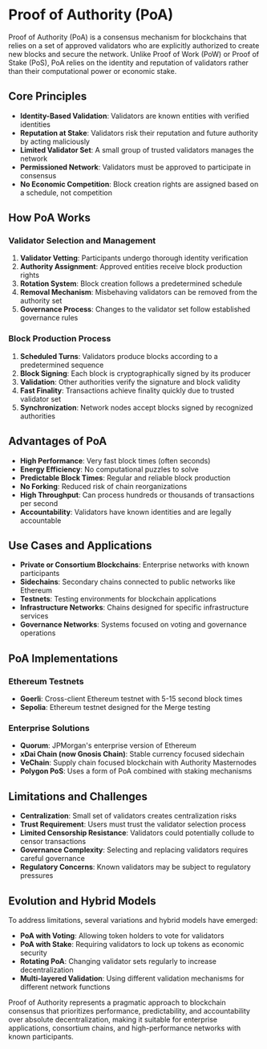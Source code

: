 # Proof of Authority (PoA)

Proof of Authority (PoA) is a consensus mechanism for blockchains that relies on a set of approved validators who are explicitly authorized to create new blocks and secure the network. Unlike Proof of Work (PoW) or Proof of Stake (PoS), PoA relies on the identity and reputation of validators rather than their computational power or economic stake.

## Core Principles

- **Identity-Based Validation**: Validators are known entities with verified identities
- **Reputation at Stake**: Validators risk their reputation and future authority by acting maliciously
- **Limited Validator Set**: A small group of trusted validators manages the network
- **Permissioned Network**: Validators must be approved to participate in consensus
- **No Economic Competition**: Block creation rights are assigned based on a schedule, not competition

## How PoA Works

### Validator Selection and Management

1. **Validator Vetting**: Participants undergo thorough identity verification
2. **Authority Assignment**: Approved entities receive block production rights
3. **Rotation System**: Block creation follows a predetermined schedule
4. **Removal Mechanism**: Misbehaving validators can be removed from the authority set
5. **Governance Process**: Changes to the validator set follow established governance rules

### Block Production Process

1. **Scheduled Turns**: Validators produce blocks according to a predetermined sequence
2. **Block Signing**: Each block is cryptographically signed by its producer
3. **Validation**: Other authorities verify the signature and block validity
4. **Fast Finality**: Transactions achieve finality quickly due to trusted validator set
5. **Synchronization**: Network nodes accept blocks signed by recognized authorities

## Advantages of PoA

- **High Performance**: Very fast block times (often seconds)
- **Energy Efficiency**: No computational puzzles to solve
- **Predictable Block Times**: Regular and reliable block production
- **No Forking**: Reduced risk of chain reorganizations
- **High Throughput**: Can process hundreds or thousands of transactions per second
- **Accountability**: Validators have known identities and are legally accountable

## Use Cases and Applications

- **Private or Consortium Blockchains**: Enterprise networks with known participants
- **Sidechains**: Secondary chains connected to public networks like Ethereum
- **Testnets**: Testing environments for blockchain applications
- **Infrastructure Networks**: Chains designed for specific infrastructure services
- **Governance Networks**: Systems focused on voting and governance operations

## PoA Implementations

### Ethereum Testnets

- **Goerli**: Cross-client Ethereum testnet with 5-15 second block times
- **Sepolia**: Ethereum testnet designed for the Merge testing

### Enterprise Solutions

- **Quorum**: JPMorgan's enterprise version of Ethereum
- **xDai Chain (now Gnosis Chain)**: Stable currency focused sidechain
- **VeChain**: Supply chain focused blockchain with Authority Masternodes
- **Polygon PoS**: Uses a form of PoA combined with staking mechanisms

## Limitations and Challenges

- **Centralization**: Small set of validators creates centralization risks
- **Trust Requirement**: Users must trust the validator selection process
- **Limited Censorship Resistance**: Validators could potentially collude to censor transactions
- **Governance Complexity**: Selecting and replacing validators requires careful governance
- **Regulatory Concerns**: Known validators may be subject to regulatory pressures

## Evolution and Hybrid Models

To address limitations, several variations and hybrid models have emerged:

- **PoA with Voting**: Allowing token holders to vote for validators
- **PoA with Stake**: Requiring validators to lock up tokens as economic security
- **Rotating PoA**: Changing validator sets regularly to increase decentralization
- **Multi-layered Validation**: Using different validation mechanisms for different network functions

Proof of Authority represents a pragmatic approach to blockchain consensus that prioritizes performance, predictability, and accountability over absolute decentralization, making it suitable for enterprise applications, consortium chains, and high-performance networks with known participants. 